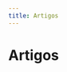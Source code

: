 ```yaml
---
title: Artigos
---
```


# Artigos


<ArticleItem
    title="Django-Rest-Framework e Code Coverage: uma métrica complexa e que não diz muita coisa"
    host="dev.to"
    date="30 de dez. de 2022"
    link="https://dev.to/eduardojm/django-rest-framework-e-code-coverage-uma-metrica-complexa-e-que-nao-diz-muita-coisa-4phn"
/>

<ArticleItem
    title="django-storages + S3: lidando com arquivos de mesmo nome"
    host="dev.to"
    date="10 de dez. de 2022"
    link="https://dev.to/eduardojm/django-storages-s3-lidando-com-arquivos-de-mesmo-nome-4eo1"
/>

<ArticleItem
    title="django-admin: criando um AdminSite customizado sem perder o registro automático dos Models"
    host="dev.to"
    date="11 de nov. de 2022"
    image="https://dev-to-uploads.s3.amazonaws.com/uploads/articles/73xbevo4unzfz24frecw.png"
    link="https://dev.to/eduardojm/django-admin-criando-um-adminsite-customizado-sem-perder-o-registro-automatico-dos-models-3f3k"
/>

<ArticleItem
    title="Django + Celery: testando sistemas com filas"
    host="dev.to"
    date="26 de set. de 2022"
    image="https://dev-to-uploads.s3.amazonaws.com/uploads/articles/q64ed8ycv8mpgq5rhvdt.png"
    link="https://dev.to/eduardojm/django-celery-testando-sistemas-com-filas-3e1n"
/>
